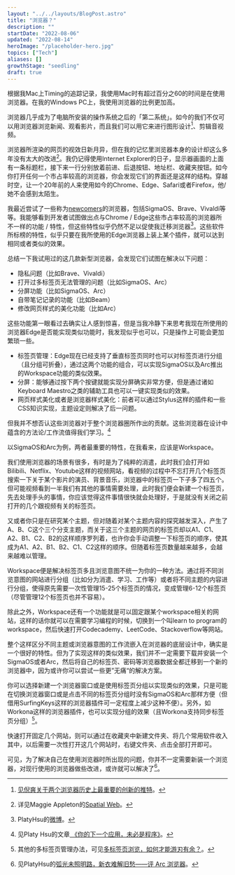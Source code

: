```yaml
---
layout: "../../layouts/BlogPost.astro"
title: "浏览器？"
description: ""
startDate: "2022-08-06"
updated: "2022-08-14"
heroImage: "/placeholder-hero.jpg"
topics: ["Tech"]
aliases: []
growthStage: "seedling"
draft: true
---
```


根据我Mac上Timing的追踪记录，我使用Mac时有超过百分之60的时间是在使用浏览器。在我的Windows PC上，我使用浏览器的比例更加高。

浏览器几乎成为了电脑所安装的操作系统之后的「第二系统」。如今的我们不仅可以用浏览器浏览新闻、观看影片，而且我们可以用它来进行图形设计[^1]、剪辑音视频。

[^1]: [见倪爽关于两个浏览器历史上最重要的创新的推特](https://twitter.com/nishuang/status/1532102767493398528)。

浏览器所渲染的网页的视效日新月异，但在我的记忆里浏览器本身的设计却这么多年没有太大的改进[^2]。我仍记得使用Internet Explorer的日子，显示器画面的上面有一条标题栏，接下来一行分别放着前进、后退按钮、地址栏、收藏夹按钮。如今你打开任何一个市占率较高的浏览器，你会发现它们的界面还是这样的结构。穿越时空，让一个20年前的人来使用如今的Chrome、Edge、Safari或者Firefox，他/她不会感到太陌生。

[^2]: 详见Maggie Appleton的<a href="https://maggieappleton.com/spatial-web">Spatial Web</a>。

我最近尝试了一些称为[newcomers](https://www.fastcompany.com/90774866/four-radical-chrome-alternatives-to-reboot-your-web-browser)的浏览器，包括SigmaOS、Brave、Vivaldi等等。我能够看到开发者试图做出点与Chrome / Edge这些市占率较高的浏览器所不一样的功能 / 特性，但这些特性似乎仍然不足以促使我迁移浏览器[^3]。这些软件所标榜的特性，似乎只要在我所使用的Edge浏览器上装上某个插件，就可以达到相同或者类似的效果。

[^3]: PlatyHsu的[微博](https://weibo.com/1933586711/LFfZajWP5)。

总结一下我试用过的这几款新型浏览器，会发现它们试图在解决以下问题：

- 隐私问题（比如Brave、Vivaldi）
- 打开过多标签页无法管理的问题（比如SigmaOS、Arc）
- 分屏功能（比如SigmaOS、Arc）
- 自带笔记记录的功能（比如Beam）
- 修改网页样式的美化功能（比如Arc）

这些功能第一眼看过去确实让人感到惊喜，但是当我冷静下来思考我现在所使用的浏览器Edge是否能实现类似功能时，我发现似乎也可以，只是操作上可能会更加繁琐一些。

- 标签页管理：Edge现在已经支持了垂直标签页同时也可以对标签页进行分组（且分组可折叠），通过这两个功能的组合，可以实现SigmaOS以及Arc推出的Workspace功能的类似效果。
- 分屏：能够通过按下两个按键就能实现分屏确实非常方便，但是通过诸如Keyboard Maestro之类的辅助工具也可以一键实现类似的效果。
- 网页样式美化或者是浏览器样式美化：前者可以通过Stylus这样的插件和一些CSS知识实现，主题设定则解决了后一问题。

但我并不想否认这些浏览器对于整个浏览器圈所作出的贡献。这些浏览器在设计中蕴含的方法论/工作流值得我们学习。[^4]

[^4]: 见Platy Hsu的文章[ 《你的下一个应用，未必是程序》](https://type.cyhsu.xyz/2021/02/your-next-app-is-not-a-program/#:~:text=%E6%AD%A4%E5%A4%96%EF%BC%8C%E6%97%A2%E7%84%B6%E5%BD%93%E4%B8%8B%E5%BA%94%E7%94%A8%E5%B7%B2%E7%BB%8F%E8%BE%83%E5%B0%91%E8%83%BD%E4%BD%9C%E4%B8%BA%E9%80%9A%E7%94%A8%E5%B7%A5%E5%85%B7%E3%80%81%E8%80%8C%E6%9B%B4%E5%A4%9A%E6%98%AF%E4%BD%9C%E4%B8%BA%E4%B8%93%E7%94%A8%E8%A7%A3%E5%86%B3%E6%96%B9%E6%A1%88%EF%BC%8C%E6%88%91%E4%BB%AC%E5%9C%A8%E5%AD%A6%E4%B9%A0%E5%92%8C%E4%BD%BF%E7%94%A8%E6%97%B6%E4%B9%9F%E4%B8%8D%E5%BF%85%E8%BF%87%E5%A4%9A%E6%8B%98%E6%B3%A5%E4%BA%8E%E5%85%B7%E4%BD%93%E7%9A%84%E6%93%8D%E4%BD%9C%E6%AD%A5%E9%AA%A4%EF%BC%8C%E8%80%8C%E6%98%AF%E6%9B%B4%E5%A4%9A%E5%9C%B0%E8%A7%82%E5%AF%9F%E5%92%8C%E5%80%9F%E9%89%B4%E5%BA%94%E7%94%A8%E5%8F%8D%E6%98%A0%E7%9A%84%E5%B7%A5%E4%BD%9C%E6%B5%81%E5%92%8C%E6%96%B9%E6%B3%95%E8%AE%BA%E3%80%82%E8%BF%99%E6%A0%B7%EF%BC%8C%E5%8D%B3%E4%BD%BF%E5%BA%94%E7%94%A8%E6%9C%AC%E8%BA%AB%E5%9C%A8%E4%B8%80%E6%AE%B5%E6%97%B6%E9%97%B4%E5%90%8E%E4%B8%8D%E5%A4%8D%E5%AD%98%E5%9C%A8%EF%BC%8C%E8%BF%99%E4%BA%9B%E9%9D%9E%E6%8A%80%E6%9C%AF%E5%B1%82%E9%9D%A2%E7%9A%84%E4%B8%9C%E8%A5%BF%E5%8D%B4%E6%98%AF%E4%B8%8D%E4%BC%9A%E6%B6%88%E5%A4%B1%E3%80%81%E6%8C%81%E7%BB%AD%E4%BB%A4%E4%BA%BA%E5%8F%97%E7%9B%8A%E7%9A%84%E3%80%82%E8%AE%A2%E9%98%85%E5%88%B6%E7%9A%84%E6%B5%81%E8%A1%8C%E5%9C%A8%E8%BF%99%E6%A0%B7%E7%9A%84%E8%A7%86%E8%A7%92%E4%B8%8B%E6%9B%B4%E6%98%AF%E7%A7%8D%E7%A6%8F%E9%9F%B3%EF%BC%8C%E8%AE%A9%E4%BA%BA%E5%8F%AA%E9%9C%80%E8%8A%B1%E8%B4%B9%E5%BE%88%E4%BD%8E%E6%88%90%E6%9C%AC%E3%80%81%E7%94%9A%E8%87%B3%E5%88%86%E6%96%87%E4%B8%8D%E5%87%BA%E5%B0%B1%E8%83%BD%E3%80%8C%E5%81%B7%E5%B8%88%E5%AD%A6%E8%89%BA%E3%80%8D%E3%80%82)。

以SigmaOS和Arc为例，两者最重要的特性，在我看来，应该是Workspace。

我们使用浏览器的场景有很多，有时是为了纯粹的消遣，此时我们会打开如Bilibili、Netflix、Youtube这样的视频网站，看视频的过程中不忘打开几个标签页搜索一下关于某个影片的演员、背景音乐，浏览器中的标签页一下子多了四五个。但可能视频看到一半我们有其他的事情需要处理，此时我们便会新建一个标签页，先去处理手头的事情，你应该觉得这件事情很快就会处理好，于是就没有关闭之前打开的几个跟视频有关的标签页。

又或者你只是在研究某个主题，但对随着对某个主题内容的探究越发深入，产生了A、B、C这个三个分支主题，而关于这三个主题的网页的标签页却以A1、C1、A2、B1、C2、B2的这样顺序罗列着，也许你会手动调整一下标签页的顺序，使其成为A1、A2、B1、B2、C1、C2这样的顺序。但随着标签页数量越来越多，会越来越难以管理。

Workspace便是解决标签页多且浏览意图不统一为你的一种方法。通过将不同浏览意图的网站进行分组（比如分为消遣、学习、工作等）或者将不同主题的内容进行分组，使得原先需要一次性管理15-25个标签页的情况，变成管理6-12个标签页（尽管管理12个标签页也并不容易）。

除此之外，Workspace还有一个功能就是可以固定跟某个workspace相关的网站，这样的话你就可以在需要学习编程的时候，切换到一个叫learn to program的workspace，然后快速打开Codecademy、LeetCode、Stackoverflow等网站。

整个这样区分不同主题或浏览器意图的工作流嵌入在浏览器的底层设计中，确实是一个很好的特性。但为了实现这样的类似效果，我们并不一定需要下载并安装一个SigmaOS或者Arc，然后将自己的标签页、密码等浏览器数据全都迁移到一个新的浏览器中，因为或许你可以尝试一些更”无痛“的解决方案。

你可以选择新建一个浏览器窗口或是使用标签页分组以实现类似的效果，只是可能在切换浏览器窗口或是点击不同的标签页分组时没有SigmaOS和Arc那样方便（但借用SurfingKeys这样的浏览器插件可一定程度上减少这种不便）。另外，如Workona这样的浏览器插件，也可以实现分组的效果（且Workona支持同步标签页分组）[^5]。

[^5]: 其他的多标签页管理办法，可见[多标签页浏览，如何才能游刃有余？](https://sspai.com/post/75031)。

快速打开固定几个网站，则可以通过在收藏夹中新建文件夹、将几个常用软件收入其中，以后需要一次性打开这几个网站时，右键文件夹、点击全部打开即可。

可见，为了解决自己在使用浏览器时所出现的问题，你并不一定需要新装一个浏览器，对现行使用的浏览器做些改进，或许就可以解决了[^6]。

[^6]: 见PlatyHsu的[弧光未照明路，新衣难解旧愁——评 Arc 浏览器](https://sspai.com/post/75216)。